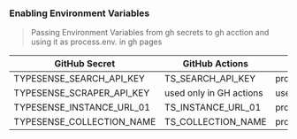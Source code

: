 

### Enabling Environment Variables 

> Passing Environment Variables from gh secrets to gh acction and using it as process.env. in gh pages

|GitHub Secret|GitHub Actions|GitHub Actions|
|---|---|---|
|TYPESENSE_SEARCH_API_KEY|TS_SEARCH_API_KEY|process.env.TS_SEARCH_API_KEY|
|TYPESENSE_SCRAPER_API_KEY| used only in GH actions|used only in GH actions|
|TYPESENSE_INSTANCE_URL_01|TS_INSTANCE_URL_01|process.env.TS_INSTANCE_URL_01|
|TYPESENSE_COLLECTION_NAME|TS_COLLECTION_NAME|process.env.TS_COLLECTION_NAME|


